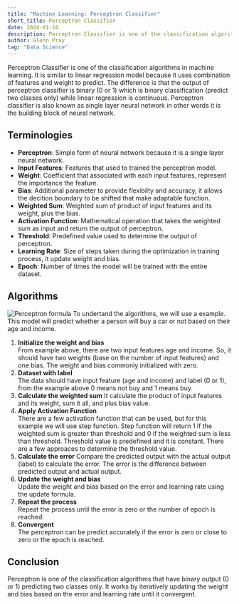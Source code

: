 ```yaml
---
title: "Machine Learning: Perceptron Classifier"
short_title: Perceptron Classifier
date: 2024-01-10
description: Perceptron Classifier is one of the classification algorithms in machine learning. It is similar to linear regression model because it uses combination of features to predict.
author: Glenn Pray
tag: "Data Science"
---
```

Perceptron Classifier is one of the classification algorithms in machine learning. It is similar to linear regression model because it uses combination of features and weight to predict. The difference is that the output of perceptron classifier is binary (0 or 1) which is binary classification (predict two classes only) while linear regression is continuous. Perceptron classifier is also known as single layer neural network in other words it is the building block of neural network.

## Terminologies
- **Perceptron**: Simple form of neural network because it is a single layer neural network.
- **Input Features**: Features that used to trained the perceptron model.
- **Weight**: Coefficient that associated with each input features, represent the importance the feature.
- **Bias**: Additional parameter to provide flexibilty and accuracy, it allows the decition boundary to be shifted that make adaptable function.
- **Weighted Sum**: Weighted sum of product of input features and its weight, plus the bias.
- **Activation Function**: Mathematical operation that takes the weighted sum as input and return the output of perceptron.
- **Threshold**: Predefined value used to determine the output of perceptron.
- **Learning Rate**: Size of steps taken during the optimization in training process, it update weight and bias.
- **Epoch**: Number of times the model will be trained with the entire dataset.

## Algorithms
![Perceptron formula](/images/blog/perceptron-formula.png)
To undertand the algorithms, we will use a example. This model will predict whether a person will buy a car or not based on their age and income.
1. **Initialize the weight and bias**  
 From example above, there are two input features age and income. So, it should have two weights (base on the number of input features) and one bias. The weight and bias commonly initialized with zero.
2. **Dataset with label**  
 The data should have input feature (age and income) and label (0 or 1), from the example above 0 means not buy and 1 means buy.
3. **Calculate the weighted sum**
 It calculate the product of input features and its weight, sum it all, and plus bias value.
4. **Apply Activation Function**  
 There are a few activation function that can be used, but for this example we will use step function. Step function will return 1 if the weighted sum is greater than threshold and 0 if the weighted sum is less than threshold. Threshold value is predefined and it is constant. There are a few approaces to determine the threshold value.
5. **Calculate the error**
 Compare the predicted output with the actual output (label) to calculate the error. The error is the difference between predicted output and actual output.
6. **Update the weight and bias**  
 Update the weight and bias based on the error and learning rate using the update formula.
7. **Repeat the process**  
 Repeat the process until the error is zero or the number of epoch is reached.
8. **Convergent**  
 The perceptron can be predict accurately if the error is zero or close to zero or the epoch is reached.

## Conclusion
Perceptron is one of the classification algorithms that have binary output (0 or 1) predicting two classes only. It works by iteratively updating the weight and bias based on the error and learning rate until it convergent.